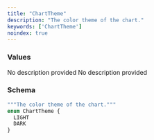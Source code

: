 ```yaml
---
title: "ChartTheme"
description: "The color theme of the chart."
keywords: ['ChartTheme']
noindex: true
---
```


### Values

<ResponseField name="LIGHT" type="enum">
  No description provided
</ResponseField>

<ResponseField name="DARK" type="enum">
  No description provided
</ResponseField>

### Schema


```graphql 
"""The color theme of the chart."""
enum ChartTheme {
  LIGHT
  DARK
}
```
